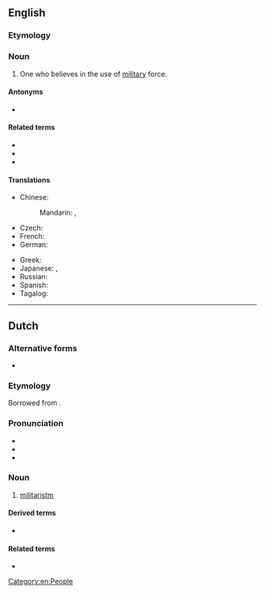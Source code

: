 {{also|Militarist}}
==English==

===Etymology===
{{suffix|en|military|ist}}

===Noun===
{{en-noun}}

# One who believes in the use of [[military]] force.

====Antonyms====
* {{l|en|pacifist}}

====Related terms====
* {{l|en|militarism}}
* {{l|en|militant}}
* {{l|en|bellicist}}

====Translations====
{{trans-top|one who believes in military force}}
* Chinese:
*: Mandarin: {{t+|cmn|軍國主義者|sc=Hani}}, {{t+|cmn|军国主义者|tr=jūnguózhǔyì|sc=Hani}}
* Czech: {{t|cs|militarista|m}}
* French: {{t+|fr|militariste}}
* German: {{t|de|Militarist|m}}
{{trans-mid}}
* Greek: {{t+|el|στρατοκράτης|m}}
* Japanese: {{t|ja|軍国主義者|tr=gunkokushugisha}}, {{t|ja|鷹派|tr=takaha}}
* Russian: {{t+|ru|милитарист|m}}
* Spanish: {{t|es|militarista|m|f}}
* Tagalog: {{t|tl|makahukbo}}
{{trans-bottom}}

[[Category:en:People]]

----

==Dutch==

===Alternative forms===
* {{l|nl|militairist}} {{q|archaic}}

===Etymology===
Borrowed from {{bor|nl|fr|militariste}}.

===Pronunciation===
* {{IPA|lang=nl|/ˌmi.li.taːˈrɪst/}}
* {{hyphenation|lang=nl|mi|li|ta|rist}}
* {{rhymes|lang=nl|ɪst}}

===Noun===
{{nl-noun|m|-|-}}

# [[militaristm]] {{defdate|from late 1860s}}

====Derived terms====
* {{l|nl|militaristisch}}

====Related terms====
* {{l|nl|militarisme}}